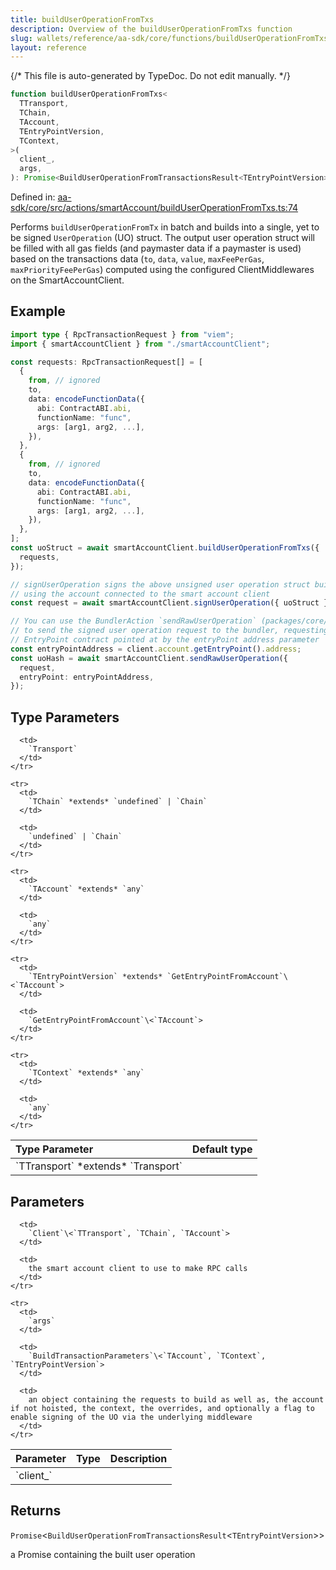 ```yaml
---
title: buildUserOperationFromTxs
description: Overview of the buildUserOperationFromTxs function
slug: wallets/reference/aa-sdk/core/functions/buildUserOperationFromTxs
layout: reference
---
```


{/* This file is auto-generated by TypeDoc. Do not edit manually. */}

```ts
function buildUserOperationFromTxs<
  TTransport,
  TChain,
  TAccount,
  TEntryPointVersion,
  TContext,
>(
  client_,
  args,
): Promise<BuildUserOperationFromTransactionsResult<TEntryPointVersion>>;
```

Defined in: [aa-sdk/core/src/actions/smartAccount/buildUserOperationFromTxs.ts:74](https://github.com/alchemyplatform/aa-sdk/blob/153785ddc87beb160382c2bae7dbafa4a66ade9a/aa-sdk/core/src/actions/smartAccount/buildUserOperationFromTxs.ts#L74)

Performs `buildUserOperationFromTx` in batch and builds into a single,
yet to be signed `UserOperation` (UO) struct. The output user operation struct
will be filled with all gas fields (and paymaster data if a paymaster is used)
based on the transactions data (`to`, `data`, `value`, `maxFeePerGas`,
`maxPriorityFeePerGas`) computed using the configured ClientMiddlewares on the SmartAccountClient.

## Example

```ts
import type { RpcTransactionRequest } from "viem";
import { smartAccountClient } from "./smartAccountClient";

const requests: RpcTransactionRequest[] = [
  {
    from, // ignored
    to,
    data: encodeFunctionData({
      abi: ContractABI.abi,
      functionName: "func",
      args: [arg1, arg2, ...],
    }),
  },
  {
    from, // ignored
    to,
    data: encodeFunctionData({
      abi: ContractABI.abi,
      functionName: "func",
      args: [arg1, arg2, ...],
    }),
  },
];
const uoStruct = await smartAccountClient.buildUserOperationFromTxs({
  requests,
});

// signUserOperation signs the above unsigned user operation struct built
// using the account connected to the smart account client
const request = await smartAccountClient.signUserOperation({ uoStruct });

// You can use the BundlerAction `sendRawUserOperation` (packages/core/src/actions/bundler/sendRawUserOperation.ts)
// to send the signed user operation request to the bundler, requesting the bundler to send the signed uo to the
// EntryPoint contract pointed at by the entryPoint address parameter
const entryPointAddress = client.account.getEntryPoint().address;
const uoHash = await smartAccountClient.sendRawUserOperation({
  request,
  entryPoint: entryPointAddress,
});
```

## Type Parameters

<table>
  <thead>
    <tr>
      <th align="left">Type Parameter</th>
      <th align="left">Default type</th>
    </tr>
  </thead>

  <tbody>
    <tr>
      <td>
        `TTransport` *extends* `Transport`
      </td>

      <td>
        `Transport`
      </td>
    </tr>

    <tr>
      <td>
        `TChain` *extends* `undefined` | `Chain`
      </td>

      <td>
        `undefined` | `Chain`
      </td>
    </tr>

    <tr>
      <td>
        `TAccount` *extends* `any`
      </td>

      <td>
        `any`
      </td>
    </tr>

    <tr>
      <td>
        `TEntryPointVersion` *extends* `GetEntryPointFromAccount`\<`TAccount`>
      </td>

      <td>
        `GetEntryPointFromAccount`\<`TAccount`>
      </td>
    </tr>

    <tr>
      <td>
        `TContext` *extends* `any`
      </td>

      <td>
        `any`
      </td>
    </tr>

  </tbody>
</table>

## Parameters

<table>
  <thead>
    <tr>
      <th align="left">Parameter</th>
      <th align="left">Type</th>
      <th align="left">Description</th>
    </tr>
  </thead>

  <tbody>
    <tr>
      <td>
        `client_`
      </td>

      <td>
        `Client`\<`TTransport`, `TChain`, `TAccount`>
      </td>

      <td>
        the smart account client to use to make RPC calls
      </td>
    </tr>

    <tr>
      <td>
        `args`
      </td>

      <td>
        `BuildTransactionParameters`\<`TAccount`, `TContext`, `TEntryPointVersion`>
      </td>

      <td>
        an object containing the requests to build as well as, the account if not hoisted, the context, the overrides, and optionally a flag to enable signing of the UO via the underlying middleware
      </td>
    </tr>

  </tbody>
</table>

## Returns

`Promise`\<`BuildUserOperationFromTransactionsResult`\<`TEntryPointVersion`>>

a Promise containing the built user operation
